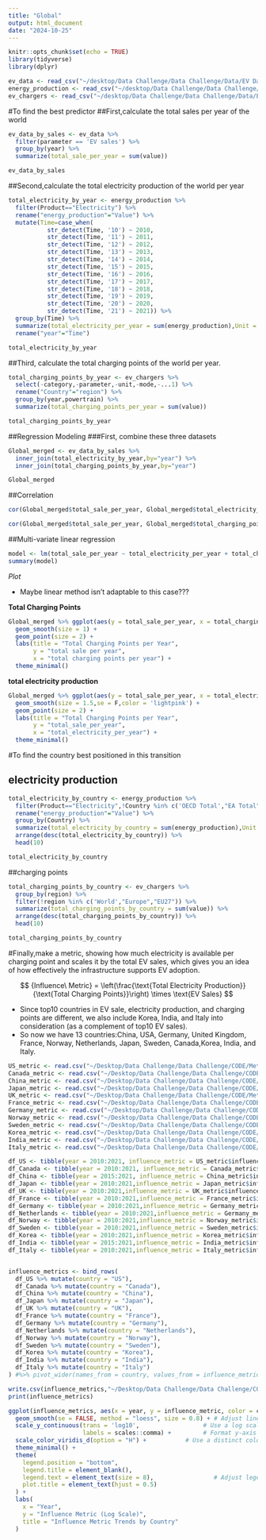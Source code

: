 ```yaml
---
title: "Global"
output: html_document
date: "2024-10-25"
---
```


```r
knitr::opts_chunk$set(echo = TRUE)
library(tidyverse)
library(dplyr)

ev_data <- read_csv("~/desktop/Data Challenge/Data Challenge/Data/EV Data - EV Data.csv")
energy_production <- read_csv("~/desktop/Data Challenge/Data Challenge/Data/Energy Production.csv")
ev_chargers <- read_csv("~/desktop/Data Challenge/Data Challenge/Data/EV Charging Stations - EV Chargers.csv")

```

#To find the best predictor ##First,calculate the total sales per year of the world

```r
ev_data_by_sales <- ev_data %>% 
  filter(parameter == 'EV sales') %>% 
  group_by(year) %>% 
  summarize(total_sale_per_year = sum(value))

ev_data_by_sales
```

##Second,calculate the total electricity production of the world per year

```r
total_electricity_by_year <- energy_production %>% 
  filter(Product=="Electricity") %>% 
  rename("energy_production"="Value") %>%
  mutate(Time=case_when(
           str_detect(Time, '10') ~ 2010,
           str_detect(Time, '11') ~ 2011,
           str_detect(Time, '12') ~ 2012,
           str_detect(Time, '13') ~ 2013,
           str_detect(Time, '14') ~ 2014,
           str_detect(Time, '15') ~ 2015,
           str_detect(Time, '16') ~ 2016,
           str_detect(Time, '17') ~ 2017,
           str_detect(Time, '18') ~ 2018,
           str_detect(Time, '19') ~ 2019,
           str_detect(Time, '20') ~ 2020,
           str_detect(Time, '21') ~ 2021)) %>% 
  group_by(Time) %>% 
  summarize(total_electricity_per_year = sum(energy_production),Unit = 'GWh') %>% 
  rename("year"="Time")

total_electricity_by_year
```

##Third, calculate the total charging points of the world per year.

```r
total_charging_points_by_year <- ev_chargers %>% 
  select(-category,-parameter,-unit,-mode,-...1) %>% 
  rename("Country"="region") %>% 
  group_by(year,powertrain) %>% 
  summarize(total_charging_points_per_year = sum(value))

total_charging_points_by_year
```

##Regression Modeling ###First, combine these three datasets

```r
Global_merged <- ev_data_by_sales %>% 
  inner_join(total_electricity_by_year,by="year") %>% 
  inner_join(total_charging_points_by_year,by="year")

Global_merged
```

##Correlation

```r
cor(Global_merged$total_sale_per_year, Global_merged$total_electricity_per_year)

cor(Global_merged$total_sale_per_year, Global_merged$total_charging_points_per_year)
```

##Multi-variate linear regression

```r
model <- lm(total_sale_per_year ~ total_electricity_per_year + total_charging_points_per_year, data = Global_merged)
summary(model)

```

*Plot*

-   Maybe linear method isn't adaptable to this case???

**Total Charging Points**

```r
Global_merged %>% ggplot(aes(y = total_sale_per_year, x = total_charging_points_per_year, color = powertrain)) +
  geom_smooth(size = 1) +
  geom_point(size = 2) +
  labs(title = "Total Charging Points per Year",
       y = "total sale per year",
       x = "total charging points per year") +
  theme_minimal()
```

**total electricity production**

```r
Global_merged %>% ggplot(aes(y = total_sale_per_year, x = total_electricity_per_year)) +
  geom_smooth(size = 1.5,se = F,color = 'lightpink') +
  geom_point(size = 2) +
  labs(title = "Total Charging Points per Year",
       y = "total_sale_per_year",
       x = "total_electricity_per_year") +
  theme_minimal()
```

#To find the country best positioned in this transition

## electricity production

```r
total_electricity_by_country <- energy_production %>% 
  filter(Product=="Electricity",!Country %in% c('OECD Total',"EA Total","OECD Europe","OECD Asia Oceania",'OECD Americas','IEA Total')) %>% 
  rename("energy_production"="Value") %>%
  group_by(Country) %>% 
  summarize(total_electricity_by_country = sum(energy_production),Unit = 'GWh') %>% 
  arrange(desc(total_electricity_by_country)) %>% 
  head(10)

total_electricity_by_country
```

##charging points

```r
total_charging_points_by_country <- ev_chargers %>%
  group_by(region) %>% 
  filter(!region %in% c('World',"Europe","EU27")) %>% 
  summarize(total_charging_points_by_country = sum(value)) %>% 
  arrange(desc(total_charging_points_by_country)) %>% 
  head(10)

total_charging_points_by_country
```

#Finally,make a metric, showing how much electricity is available per charging point and scales it by the total EV sales, which gives you an idea of how effectively the infrastructure supports EV adoption.

$$
{Influence\ Metric} = \left(\frac{\text{Total Electricity Production}}{\text{Total Charging Points}}\right) \times \text{EV Sales}
$$

-   Since top10 countries in EV sale, electricity production, and charging points are different, we also include Korea, India, and Italy into consideration (as a complement of top10 EV sales).
-   So now we have 13 countries:China, USA, Germany, United Kingdom, France, Norway, Netherlands, Japan, Sweden, Canada,Korea, India, and Italy.

```r
US_metric <- read.csv("~/Desktop/Data Challenge/Data Challenge/CODE/Metrics/US_metric.csv")
Canada_metric <- read.csv("~/Desktop/Data Challenge/Data Challenge/CODE/Metrics/Canada_metric.csv")
China_metric <- read.csv("~/Desktop/Data Challenge/Data Challenge/CODE/Metrics/China_metric.csv")
Japan_metric <- read.csv("~/Desktop/Data Challenge/Data Challenge/CODE/Metrics/Japan_metric.csv")
UK_metric <- read.csv("~/Desktop/Data Challenge/Data Challenge/CODE/Metrics/UK_metric.csv")
France_metric <- read.csv("~/Desktop/Data Challenge/Data Challenge/CODE/Metrics/France_metric.csv")
Germany_metric <- read.csv("~/Desktop/Data Challenge/Data Challenge/CODE/Metrics/Germany_metric.csv")
Norway_metric <- read.csv("~/Desktop/Data Challenge/Data Challenge/CODE/Metrics/Norway_metric.csv")
Sweden_metric <- read.csv("~/Desktop/Data Challenge/Data Challenge/CODE/Metrics/Sweden_metric.csv")
Korea_metric <- read.csv("~/Desktop/Data Challenge/Data Challenge/CODE/Metrics/Korea_metric.csv")
India_metric <- read.csv("~/Desktop/Data Challenge/Data Challenge/CODE/Metrics/India_metric.csv")
Italy_metric <- read.csv("~/Desktop/Data Challenge/Data Challenge/CODE/Metrics/Italy_metric.csv")

df_US <- tibble(year = 2010:2021, influence_metric = US_metric$influence_metric)
df_Canada <- tibble(year = 2010:2021, influence_metric = Canada_metric$influence_metric)
df_China <- tibble(year = 2015:2021, influence_metric = China_metric$influence_metric)  # Shorter range
df_Japan <- tibble(year = 2010:2021,influence_metric = Japan_metric$influence_metric)
df_UK <- tibble(year = 2010:2021,influence_metric = UK_metric$influence_metric)
df_France <- tibble(year = 2010:2021,influence_metric = France_metric$influence_metric)
df_Germany <- tibble(year = 2010:2021,influence_metric = Germany_metric$influence_metric)
df_Netherlands <- tibble(year = 2010:2021,influence_metric = Germany_metric$influence_metric)
df_Norway <- tibble(year = 2010:2021,influence_metric = Norway_metric$influence_metric)
df_Sweden <- tibble(year = 2010:2021,influence_metric = Sweden_metric$influence_metric)
df_Korea <- tibble(year = 2010:2021,influence_metric = Korea_metric$influence_metric)
df_India <- tibble(year = 2015:2021,influence_metric = India_metric$influence_metric)
df_Italy <- tibble(year = 2010:2021,influence_metric = Italy_metric$influence_metric)


influence_metrics <- bind_rows(
  df_US %>% mutate(country = "US"),
  df_Canada %>% mutate(country = "Canada"),
  df_China %>% mutate(country = "China"),
  df_Japan %>% mutate(country = "Japan"),
  df_UK %>% mutate(country = "UK"),
  df_France %>% mutate(country = "France"),
  df_Germany %>% mutate(country = "Germany"),
  df_Netherlands %>% mutate(country = "Netherlands"),
  df_Norway %>% mutate(country = "Norway"),
  df_Sweden %>% mutate(country = "Sweden"),
  df_Korea %>% mutate(country = "Korea"),
  df_India %>% mutate(country = "India"),
  df_Italy %>% mutate(country = "Italy")
) #%>% pivot_wider(names_from = country, values_from = influence_metric)

write.csv(influence_metrics,"~/Desktop/Data Challenge/Data Challenge/CODE/Metrics/influence_metrics.csv",row.names = FALSE)
print(influence_metrics)
```

```r
ggplot(influence_metrics, aes(x = year, y = influence_metric, color = country)) +                        # Add transparency to points
  geom_smooth(se = FALSE, method = "loess", size = 0.8) + # Adjust line size
  scale_y_continuous(trans = 'log10',                  # Use a log scale for y-axis
                     labels = scales::comma) +         # Format y-axis labels
  scale_color_viridis_d(option = "H") +           # Use a distinct color palette
  theme_minimal() +
  theme(
    legend.position = "bottom",
    legend.title = element_blank(),
    legend.text = element_text(size = 8),                 # Adjust legend text size
    plot.title = element_text(hjust = 0.5)
  ) +
  labs(
    x = "Year",
    y = "Influence Metric (Log Scale)",
    title = "Influence Metric Trends by Country"
  )

```

